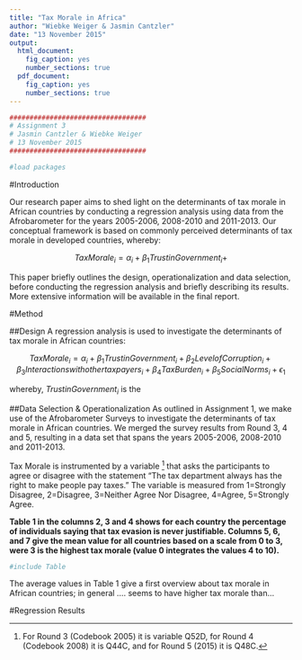 ```yaml
---
title: "Tax Morale in Africa"
author: "Wiebke Weiger & Jasmin Cantzler"
date: "13 November 2015"
output:
  html_document:
    fig_caption: yes
    number_sections: true
  pdf_document:
    fig_caption: yes
    number_sections: true
---
```


```r
##################################
# Assignment 3
# Jasmin Cantzler & Wiebke Weiger
# 13 November 2015
##################################

#load packages


```

#Introduction

Our research paper aims to shed light on the determinants of tax morale in African countries by conducting a regression analysis using data from the Afrobarometer for the years 2005-2006, 2008-2010 and 2011-2013. Our conceptual framework is based on commonly perceived determinants of tax morale in developed countries, whereby:

$$Tax Morale_i = \alpha_i + \beta_1 Trust in Government_i + $$

This paper briefly outlines the design, operationalization and data selection, before conducting the regression analysis and briefly describing its results. More extensive information will be available in the final report. 

#Method

##Design
A regression analysis is used to investigate the determinants of tax morale in African countries:

$$Tax Morale_i = \alpha_i + \beta_1 Trust in Government_i + \beta_2 Level of Corruption_i + \beta_3 Interactions with other taxpayers_i + \beta_4 Tax Burden_i +  \beta_5 Social Norms_i + \epsilon_1$$

whereby, $Trust in Government_i$ is the 

##Data Selection & Operationalization
As outlined in Assignment 1, we make use of the Afrobarometer Surveys to investigate the determinants of tax morale in African countries. We merged the survey results from Round 3, 4 and 5, resulting in a data set that spans the years 2005-2006, 2008-2010 and 2011-2013.

Tax Morale is instrumented by a variable [^1] that asks the participants to agree or disagree with the statement "The tax department always has the right to make people pay taxes." The variable is measured from 1=Strongly Disagree, 2=Disagree, 3=Neither Agree Nor Disagree, 4=Agree, 5=Strongly Agree. 

**Table 1 in the columns 2, 3 and 4 shows for each country the percentage of individuals saying that tax evasion is never justifiable. Columns 5, 6, and 7 give the mean value for all countries based on a scale from 0 to 3, were 3 is the highest tax morale (value 0 integrates the values 4 to 10).**

```r
#include Table

```

The average values in Table 1 give a first overview about tax morale in African countries; in general .... seems to have higher tax morale than...

#Regression Results




[^1]: For Round 3 (Codebook 2005) it is variable Q52D, for Round 4 (Codebook 2008) it is Q44C, and for Round 5 (2015) it is Q48C.